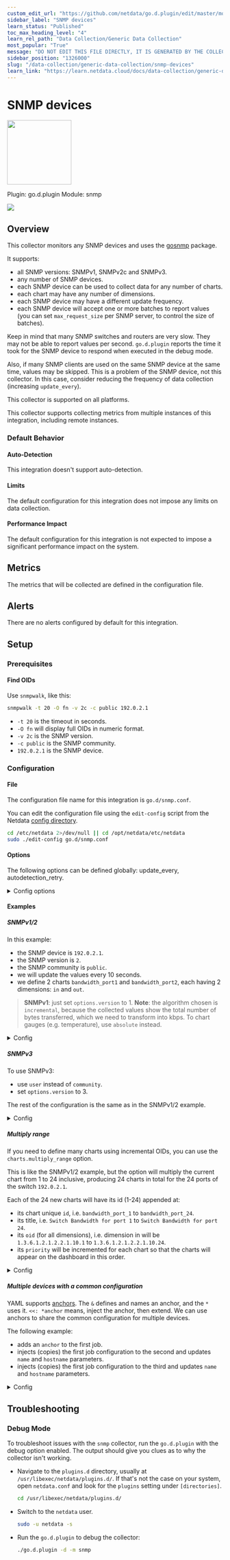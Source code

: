 ```yaml
---
custom_edit_url: "https://github.com/netdata/go.d.plugin/edit/master/modules/snmp/metadata.yaml"
sidebar_label: "SNMP devices"
learn_status: "Published"
toc_max_heading_level: "4"
learn_rel_path: "Data Collection/Generic Data Collection"
most_popular: "True"
message: "DO NOT EDIT THIS FILE DIRECTLY, IT IS GENERATED BY THE COLLECTOR'S metadata.yaml FILE"
sidebar_position: "1326000"
slug: "/data-collection/generic-data-collection/snmp-devices"
learn_link: "https://learn.netdata.cloud/docs/data-collection/generic-data-collection/snmp-devices"
---
```



# SNMP devices


<img src="https://netdata.cloud/img/snmp.png" width="150"/>


Plugin: go.d.plugin
Module: snmp

<img src="https://img.shields.io/badge/maintained%20by-Netdata-%2300ab44" />

## Overview

This collector monitors any SNMP devices and uses the [gosnmp](https://github.com/gosnmp/gosnmp) package.

It supports:

- all SNMP versions: SNMPv1, SNMPv2c and SNMPv3.
- any number of SNMP devices.
- each SNMP device can be used to collect data for any number of charts.
- each chart may have any number of dimensions.
- each SNMP device may have a different update frequency.
- each SNMP device will accept one or more batches to report values (you can set `max_request_size` per SNMP server, to control the size of batches).

Keep in mind that many SNMP switches and routers are very slow. They may not be able to report values per second.
`go.d.plugin` reports the time it took for the SNMP device to respond when executed in the debug mode.

Also, if many SNMP clients are used on the same SNMP device at the same time, values may be skipped.
This is a problem of the SNMP device, not this collector. In this case, consider reducing the frequency of data collection (increasing `update_every`).




This collector is supported on all platforms.

This collector supports collecting metrics from multiple instances of this integration, including remote instances.


### Default Behavior

#### Auto-Detection

This integration doesn't support auto-detection.

#### Limits

The default configuration for this integration does not impose any limits on data collection.

#### Performance Impact

The default configuration for this integration is not expected to impose a significant performance impact on the system.


## Metrics

The metrics that will be collected are defined in the configuration file.


## Alerts

There are no alerts configured by default for this integration.


## Setup

### Prerequisites

#### Find OIDs

Use `snmpwalk`, like this:

```sh
snmpwalk -t 20 -O fn -v 2c -c public 192.0.2.1
```

- `-t 20` is the timeout in seconds.
- `-O fn` will display full OIDs in numeric format.
- `-v 2c` is the SNMP version.
- `-c public` is the SNMP community.
- `192.0.2.1` is the SNMP device.



### Configuration

#### File

The configuration file name for this integration is `go.d/snmp.conf`.


You can edit the configuration file using the `edit-config` script from the
Netdata [config directory](/docs/configuring/configuration#the-netdata-config-directory).

```bash
cd /etc/netdata 2>/dev/null || cd /opt/netdata/etc/netdata
sudo ./edit-config go.d/snmp.conf
```
#### Options

The following options can be defined globally: update_every, autodetection_retry.


<details><summary>Config options</summary>

| Name | Description | Default | Required |
|:----|:-----------|:-------|:--------:|
| update_every | Data collection frequency. | 1 | no |
| autodetection_retry | Recheck interval in seconds. Zero means no recheck will be scheduled. | 0 | no |
| hostname | Target ipv4 address. | 127.0.0.1 | yes |
| community | SNMPv1/2 community string. | public | no |
| options.version | SNMP version. Available versions: 1, 2, 3. | 2 | no |
| options.port | Target port. | 161 | no |
| options.retries | Retries to attempt. | 1 | no |
| options.timeout | SNMP request/response timeout. | 10 | no |
| options.max_request_size | Maximum number of OIDs allowed in one one SNMP request. | 60 | no |
| user.name | SNMPv3 user name. |  | no |
| user.name | Security level of SNMPv3 messages. |  | no |
| user.auth_proto | Security level of SNMPv3 messages. |  | no |
| user.name | Authentication protocol for SNMPv3 messages. |  | no |
| user.auth_key | Authentication protocol pass phrase. |  | no |
| user.priv_proto | Privacy protocol for SNMPv3 messages. |  | no |
| user.priv_key | Privacy protocol pass phrase. |  | no |
| charts | List of charts. | [] | yes |
| charts.id | Chart ID. Used to uniquely identify the chart. |  | yes |
| charts.title | Chart title. | Untitled chart | no |
| charts.units | Chart units. | num | no |
| charts.family | Chart family. | charts.id | no |
| charts.type | Chart type (line, area, stacked). | line | no |
| charts.priority | Chart priority. | 70000 | no |
| charts.multiply_range | Used when you need to define many charts using incremental OIDs. | [] | no |
| charts.dimensions | List of chart dimensions. | [] | yes |
| charts.dimensions.oid | Collected metric OID. |  | yes |
| charts.dimensions.name | Dimension name. |  | yes |
| charts.dimensions.algorithm | Dimension algorithm (absolute, incremental). | absolute | no |
| charts.dimensions.multiplier | Collected value multiplier, applied to convert it properly to units. | 1 | no |
| charts.dimensions.divisor | Collected value divisor, applied to convert it properly to units. | 1 | no |

##### user.auth_proto

The security of an SNMPv3 message as per RFC 3414 (`user.level`):

| String value | Int value | Description                              |
|:------------:|:---------:|------------------------------------------|
|     none     |     1     | no message authentication or encryption  |
|  authNoPriv  |     2     | message authentication and no encryption |
|   authPriv   |     3     | message authentication and encryption    |


##### user.name

The digest algorithm for SNMPv3 messages that require authentication (`user.auth_proto`):

| String value | Int value | Description                               |
|:------------:|:---------:|-------------------------------------------|
|     none     |     1     | no message authentication                 |
|     md5      |     2     | MD5 message authentication (HMAC-MD5-96)  |
|     sha      |     3     | SHA message authentication (HMAC-SHA-96)  |
|    sha224    |     4     | SHA message authentication (HMAC-SHA-224) |
|    sha256    |     5     | SHA message authentication (HMAC-SHA-256) |
|    sha384    |     6     | SHA message authentication (HMAC-SHA-384) |
|    sha512    |     7     | SHA message authentication (HMAC-SHA-512) |


##### user.priv_proto

The encryption algorithm for SNMPv3 messages that require privacy (`user.priv_proto`):

| String value | Int value | Description                                                             |
|:------------:|:---------:|-------------------------------------------------------------------------|
|     none     |     1     | no message encryption                                                   |
|     des      |     2     | ES encryption (CBC-DES)                                                 |
|     aes      |     3     | 128-bit AES encryption (CFB-AES-128)                                    |
|    aes192    |     4     | 192-bit AES encryption (CFB-AES-192) with "Blumenthal" key localization |
|    aes256    |     5     | 256-bit AES encryption (CFB-AES-256) with "Blumenthal" key localization |
|   aes192c    |     6     | 192-bit AES encryption (CFB-AES-192) with "Reeder" key localization     |
|   aes256c    |     7     | 256-bit AES encryption (CFB-AES-256) with "Reeder" key localization     |


</details>

#### Examples

##### SNMPv1/2

In this example:

- the SNMP device is `192.0.2.1`.
- the SNMP version is `2`.
- the SNMP community is `public`.
- we will update the values every 10 seconds.
- we define 2 charts `bandwidth_port1` and `bandwidth_port2`, each having 2 dimensions: `in` and `out`.

> **SNMPv1**: just set `options.version` to 1.
> **Note**: the algorithm chosen is `incremental`, because the collected values show the total number of bytes transferred, which we need to transform into kbps. To chart gauges (e.g. temperature), use `absolute` instead.


<details><summary>Config</summary>

```yaml
jobs:
  - name: switch
    update_every: 10
    hostname: 192.0.2.1
    community: public
    options:
      version: 2
    charts:
      - id: "bandwidth_port1"
        title: "Switch Bandwidth for port 1"
        units: "kilobits/s"
        type: "area"
        family: "ports"
        dimensions:
          - name: "in"
            oid: "1.3.6.1.2.1.2.2.1.10.1"
            algorithm: "incremental"
            multiplier: 8
            divisor: 1000
          - name: "out"
            oid: "1.3.6.1.2.1.2.2.1.16.1"
            multiplier: -8
            divisor: 1000
      - id: "bandwidth_port2"
        title: "Switch Bandwidth for port 2"
        units: "kilobits/s"
        type: "area"
        family: "ports"
        dimensions:
          - name: "in"
            oid: "1.3.6.1.2.1.2.2.1.10.2"
            algorithm: "incremental"
            multiplier: 8
            divisor: 1000
          - name: "out"
            oid: "1.3.6.1.2.1.2.2.1.16.2"
            multiplier: -8
            divisor: 1000

```
</details>

##### SNMPv3

To use SNMPv3:

- use `user` instead of `community`.
- set `options.version` to 3.

The rest of the configuration is the same as in the SNMPv1/2 example.


<details><summary>Config</summary>

```yaml
jobs:
  - name: switch
    update_every: 10
    hostname: 192.0.2.1
    options:
      version: 3
    user:
      name: username
      level: authPriv
      auth_proto: sha256
      auth_key: auth_protocol_passphrase
      priv_proto: aes256
      priv_key: priv_protocol_passphrase

```
</details>

##### Multiply range

If you need to define many charts using incremental OIDs, you can use the `charts.multiply_range` option.

This is like the SNMPv1/2 example, but the option will multiply the current chart from 1 to 24 inclusive, producing 24 charts in total for the 24 ports of the switch `192.0.2.1`.

Each of the 24 new charts will have its id (1-24) appended at:

- its chart unique `id`, i.e. `bandwidth_port_1` to `bandwidth_port_24`.
- its title, i.e. `Switch Bandwidth for port 1` to `Switch Bandwidth for port 24`.
- its `oid` (for all dimensions), i.e. dimension in will be `1.3.6.1.2.1.2.2.1.10.1` to `1.3.6.1.2.1.2.2.1.10.24`.
- its `priority` will be incremented for each chart so that the charts will appear on the dashboard in this order.


<details><summary>Config</summary>

```yaml
jobs:
  - name: switch
    update_every: 10
    hostname: "192.0.2.1"
    community: public
    options:
      version: 2
    charts:
      - id: "bandwidth_port"
        title: "Switch Bandwidth for port"
        units: "kilobits/s"
        type: "area"
        family: "ports"
        multiply_range: [1, 24]
        dimensions:
          - name: "in"
            oid: "1.3.6.1.2.1.2.2.1.10"
            algorithm: "incremental"
            multiplier: 8
            divisor: 1000
          - name: "out"
            oid: "1.3.6.1.2.1.2.2.1.16"
            multiplier: -8
            divisor: 1000

```
</details>

##### Multiple devices with a common configuration

YAML supports [anchors](https://yaml.org/spec/1.2.2/#3222-anchors-and-aliases). 
The `&` defines and names an anchor, and the `*` uses it. `<<: *anchor` means, inject the anchor, then extend. We can use anchors to share the common configuration for multiple devices.

The following example:

- adds an `anchor` to the first job.
- injects (copies) the first job configuration to the second and updates `name` and `hostname` parameters.
- injects (copies) the first job configuration to the third and updates `name` and `hostname` parameters.


<details><summary>Config</summary>

```yaml
jobs:
  - &anchor
    name: switch
    update_every: 10
    hostname: "192.0.2.1"
    community: public
    options:
      version: 2
    charts:
      - id: "bandwidth_port1"
        title: "Switch Bandwidth for port 1"
        units: "kilobits/s"
        type: "area"
        family: "ports"
        dimensions:
          - name: "in"
            oid: "1.3.6.1.2.1.2.2.1.10.1"
            algorithm: "incremental"
            multiplier: 8
            divisor: 1000
          - name: "out"
            oid: "1.3.6.1.2.1.2.2.1.16.1"
            multiplier: -8
            divisor: 1000
  - <<: *anchor
    name: switch2
    hostname: "192.0.2.2"
  - <<: *anchor
    name: switch3
    hostname: "192.0.2.3"

```
</details>



## Troubleshooting

### Debug Mode

To troubleshoot issues with the `snmp` collector, run the `go.d.plugin` with the debug option enabled. The output
should give you clues as to why the collector isn't working.

- Navigate to the `plugins.d` directory, usually at `/usr/libexec/netdata/plugins.d/`. If that's not the case on
  your system, open `netdata.conf` and look for the `plugins` setting under `[directories]`.

  ```bash
  cd /usr/libexec/netdata/plugins.d/
  ```

- Switch to the `netdata` user.

  ```bash
  sudo -u netdata -s
  ```

- Run the `go.d.plugin` to debug the collector:

  ```bash
  ./go.d.plugin -d -m snmp
  ```


